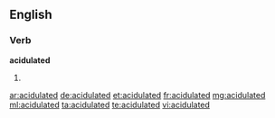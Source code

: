 ==English==

===Verb===
'''acidulated'''

# {{past of|acidulate}}

[[ar:acidulated]]
[[de:acidulated]]
[[et:acidulated]]
[[fr:acidulated]]
[[mg:acidulated]]
[[ml:acidulated]]
[[ta:acidulated]]
[[te:acidulated]]
[[vi:acidulated]]